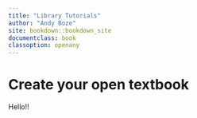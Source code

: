```yaml
---
title: "Library Tutorials"
author: "Andy Boze"
site: bookdown::bookdown_site
documentclass: book
classoption: openany
---
```


# Create your open textbook

Hello!!
